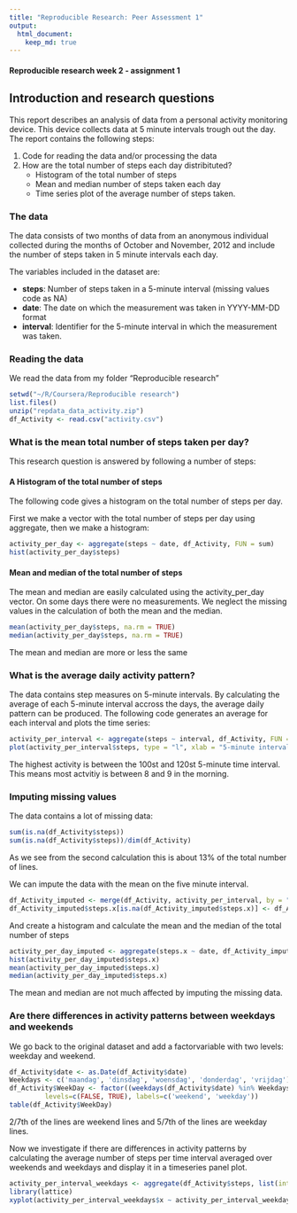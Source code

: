 ```yaml
---
title: "Reproducible Research: Peer Assessment 1"
output: 
  html_document:
    keep_md: true
---
```



#### Reproducible research week 2 - assignment 1

## Introduction and research questions
This report describes an analysis of data from a personal activity monitoring device. This device collects data at 5 minute intervals trough out the day. The report contains the following steps:

1. Code for reading the data and/or processing the data
2. How are the total number of steps each day distribituted? 
      + Histogram of the total number of steps
      + Mean and median number of steps taken each day
      + Time series plot of the average number of steps taken.


### The data
The data consists of two months of data from an anonymous individual collected during the months of October and November, 2012 and include the number of steps taken in 5 minute intervals each day.

The variables included in the dataset are:

- __steps__: Number of steps taken in a 5-minute interval (missing values code as NA)
- **date**: The date on which the measurement was taken in YYYY-MM-DD format
- **interval**: Identifier for the 5-minute interval in which the measurement was taken.


### Reading the data
We read the data from my folder "Reproducible research"
```r
setwd("~/R/Coursera/Reproducible research")
list.files()
unzip("repdata_data_activity.zip")
df_Activity <- read.csv("activity.csv")
```

### What is the mean total number of steps taken per day? 
This research question is answered by following a number of steps:

#### A Histogram of the total number of steps

The following code gives a histogram on the total number of steps per day.

First we make a vector with the total number of steps per day using aggregate, then we make a histogram:

```r
activity_per_day <- aggregate(steps ~ date, df_Activity, FUN = sum)
hist(activity_per_day$steps)
```

#### Mean and median of the total number of steps
The mean and median are easily calculated using the activity_per_day vector. On some days there were no measurements. We neglect the missing values in the calculation of both the mean and the median.

```r
mean(activity_per_day$steps, na.rm = TRUE)
median(activity_per_day$steps, na.rm = TRUE)
```

The mean and median are more or less the same

### What is the average daily activity pattern?
The data contains step measures on 5-minute intervals. By calculating the average of each 5-minute interval accross the days, the average daily pattern can be produced. The following code generates an average for each interval and plots the time series:

```r
activity_per_interval <- aggregate(steps ~ interval, df_Activity, FUN = mean)
plot(activity_per_interval$steps, type = "l", xlab = "5-minute interval", ylab = "average number of steps")
```

The highest activity is between the 100st and 120st 5-minute time interval. This means most actvitiy is between 8 and 9 in the morning.

### Imputing missing values
The data contains a lot of missing data:

```r
sum(is.na(df_Activity$steps))
sum(is.na(df_Activity$steps))/dim(df_Activity)
```
As we see from the second calculation this is about 13% of the total number of lines.

We can impute the data with the mean on the five minute interval. 

```r
df_Activity_imputed <- merge(df_Activity, activity_per_interval, by = "interval")
df_Activity_imputed$steps.x[is.na(df_Activity_imputed$steps.x)] <- df_Activity_imputed$steps.y[is.na(df_Activity_imputed$steps.x)]
```

And create a histogram and calculate the mean and the median of the total number of steps

```r
activity_per_day_imputed <- aggregate(steps.x ~ date, df_Activity_imputed, FUN = sum)
hist(activity_per_day_imputed$steps.x)
mean(activity_per_day_imputed$steps.x)
median(activity_per_day_imputed$steps.x)
```
The mean and median are not much affected by imputing the missing data.

### Are there differences in activity patterns between weekdays and weekends
We go back to the original dataset and add a factorvariable with two levels: weekday and weekend.

```r
df_Activity$date <- as.Date(df_Activity$date)
Weekdays <- c('maandag', 'dinsdag', 'woensdag', 'donderdag', 'vrijdag')
df_Activity$WeekDay <- factor((weekdays(df_Activity$date) %in% Weekdays), 
         levels=c(FALSE, TRUE), labels=c('weekend', 'weekday'))
table(df_Activity$WeekDay)
```
2/7th of the lines are weekend lines and 5/7th of the lines are weekday lines. 

Now we investigate if there are differences in activity patterns by calculating the average number of steps per time interval averaged over weekends and weekdays and display it in a timeseries panel plot.

```r
activity_per_interval_weekdays <- aggregate(df_Activity$steps, list(interval = df_Activity$interval, weekday = df_Activity$WeekDay), mean, na.rm =TRUE)
library(lattice)
xyplot(activity_per_interval_weekdays$x ~ activity_per_interval_weekdays$interval | activity_per_interval_weekdays$weekday, type = "l", layout = c(1,2), xlab = "5-minute interval", ylab = "Average steps")
```
